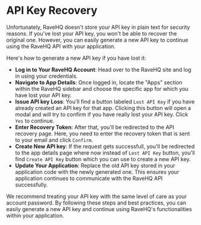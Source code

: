 # API Key Recovery

Unfortunately, RaveHQ doesn't store your API key in plain text for security reasons. If you've lost your API key, you won't be able to recover the original one. However, you can easily generate a new API key to continue using the RaveHQ API with your application.

Here's how to generate a new API key if you have lost it:

* **Log in to Your RaveHQ Account**: Head over to the RaveHQ site and log in using your credentials.
* **Navigate to App Details**: Once logged in, locate the "Apps" section within the RaveHQ sidebar and choose the specific app for which you have lost your API key.
* **Issue API key Loss**: You'll find a button labeled `Lost API Key` if you have already created an API key for that app. Clicking this button will open a modal and will try to confirm if you have really lost your API key. Click `Yes` to continue.
* **Enter Recovery Token**: After that, you'll be redirected to the API recovery page. Here, you need to enter the recovery token that is sent to your email and click `Confirm`.
* **Create New API key**: If the request gets successfull, you'll be redirected to the app details page where now instead of `Lost API Key` button, you'll find `Create API Key` button which you can use to create a new API key.
* **Update Your Application**: Replace the old API key stored in your application code with the newly generated one. This ensures your application continues to communicate with the RaveHQ API successfully.

We recommend treating your API key with the same level of care as your account password. By following these steps and best practices, you can easily generate a new API key and continue using RaveHQ's functionalities within your application.